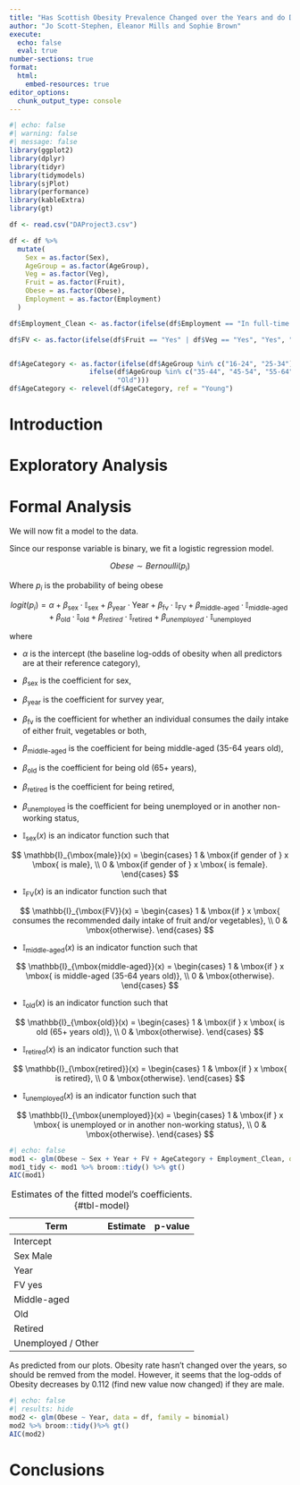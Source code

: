 ---
title: "Has Scottish Obesity Prevalence Changed over the Years and do Different Factors Effect this"
author: "Jo Scott-Stephen, Eleanor Mills and Sophie Brown"
execute: 
  echo: false
  eval: true
number-sections: true
format:
  html:
    embed-resources: true
editor_options: 
  chunk_output_type: console
---

```{r}
#| echo: false
#| warning: false
#| message: false
library(ggplot2)
library(dplyr)
library(tidyr)
library(tidymodels)
library(sjPlot)
library(performance)
library(kableExtra)
library(gt)
```

```{r}
df <- read.csv("DAProject3.csv")

df <- df %>%
  mutate(
    Sex = as.factor(Sex),
    AgeGroup = as.factor(AgeGroup),
    Veg = as.factor(Veg),
    Fruit = as.factor(Fruit),
    Obese = as.factor(Obese),
    Employment = as.factor(Employment)
  )

df$Employment_Clean <- as.factor(ifelse(df$Employment == "In full-time education" | df$Employment =="In paid employment, self-employed or on gov't training", "Employed/Full-Time Training or Education", ifelse(df$Employment == "Retired", "Retired", "Unemployed/Other")))

df$FV <- as.factor(ifelse(df$Fruit == "Yes" | df$Veg == "Yes", "Yes", "No"))


df$AgeCategory <- as.factor(ifelse(df$AgeGroup %in% c("16-24", "25-34"), "Young",
                    ifelse(df$AgeGroup %in% c("35-44", "45-54", "55-64"), "Middle-aged",
                           "Old")))
df$AgeCategory <- relevel(df$AgeCategory, ref = "Young")

```

# Introduction {#sec-intro}

# Exploratory Analysis {#sec-EA}

# Formal Analysis {#sec-FA}

We will now fit a model to the data.

Since our response variable is binary, we fit a logistic regression model.

$$
Obese \sim Bernoulli(p_i)
$$

Where $p_i$ is the probability of being obese

$$
logit(p_i)= \alpha + \beta_{\text{sex}}\cdot\mathbb{I}_{\text{sex}} + \beta_{\text{year}}\cdot\text{Year} + \beta_{\text{fv}}\cdot\mathbb{I}_{\text{FV}} + \beta_{\text{middle-aged}}\cdot\mathbb{I}_{\text{middle-aged}} + \beta_{\text{old}}\cdot\mathbb{I}_{\text{old}} + \beta_{retired}\cdot\mathbb{I}_{\text{retired}} + \beta_{unemployed}\cdot\mathbb{I}_{\text{unemployed}}
$$

where

-   $\alpha$ is the intercept (the baseline log-odds of obesity when all predictors are at their reference category),

-   $\beta_\text{sex}$ is the coefficient for sex,

-   $\beta_\text{year}$ is the coefficient for survey year,

-   $\beta_\text{fv}$ is the coefficient for whether an individual consumes the daily intake of either fruit, vegetables or both,

-   $\beta_\text{middle-aged}$ is the coefficient for being middle-aged (35-64 years old),

-   $\beta_\text{old}$ is the coefficient for being old (65+ years),

-   $\beta_\text{retired}$ is the coefficient for being retired,

-   $\beta_\text{unemployed}$ is the coefficient for being unemployed or in another non-working status,

-   $\mathbb{I}_{\text{sex}}(x)$ is an indicator function such that

$$
    \mathbb{I}_{\mbox{male}}(x) =
    \begin{cases}
    1 & \mbox{if gender of } x \mbox{ is male}, \\
    0 & \mbox{if gender of } x \mbox{ is female}.
    \end{cases}
$$

-   $\mathbb{I}_{\text{FV}}(x)$ is an indicator function such that

$$
    \mathbb{I}_{\mbox{FV}}(x) =
    \begin{cases}
    1 & \mbox{if } x \mbox{ consumes the recommended daily intake of fruit and/or vegetables}, \\
    0 & \mbox{otherwise}.
    \end{cases}
$$

-   $\mathbb{I}_{\text{middle-aged}}(x)$ is an indicator function such that

$$
    \mathbb{I}_{\mbox{middle-aged}}(x) =
    \begin{cases}
    1 & \mbox{if } x \mbox{ is middle-aged (35-64 years old)}, \\
    0 & \mbox{otherwise}.
    \end{cases}
$$

-   $\mathbb{I}_{\text{old}}(x)$ is an indicator function such that

$$
    \mathbb{I}_{\mbox{old}}(x) =
    \begin{cases}
    1 & \mbox{if } x \mbox{ is old (65+ years old)}, \\
    0 & \mbox{otherwise}.
    \end{cases}
$$

-   $\mathbb{I}_{\text{retired}}(x)$ is an indicator function such that

$$
    \mathbb{I}_{\mbox{retired}}(x) =
    \begin{cases}
    1 & \mbox{if } x \mbox{ is retired}, \\
    0 & \mbox{otherwise}.
    \end{cases}
$$

-   $\mathbb{I}_{\text{unemployed}}(x)$ is an indicator function such that

$$
    \mathbb{I}_{\mbox{unemployed}}(x) =
    \begin{cases}
    1 & \mbox{if } x \mbox{ is unemployed or in another non-working status}, \\
    0 & \mbox{otherwise}.
    \end{cases}
$$

```{r}
#| echo: false
mod1 <- glm(Obese ~ Sex + Year + FV + AgeCategory + Employment_Clean, data = df, family = binomial)
mod1_tidy <- mod1 %>% broom::tidy() %>% gt()
AIC(mod1)
```

| Term               | Estimate | p-value |
|--------------------|----------|---------|
| Intercept          |          |         |
| Sex Male           |          |         |
| Year               |          |         |
| FV yes             |          |         |
| Middle-aged        |          |         |
| Old                |          |         |
| Retired            |          |         |
| Unemployed / Other |          |         |

: Estimates of the fitted model's coefficients. {#tbl-model}

As predicted from our plots. Obesity rate hasn't changed over the years, so should be remved from the model. However, it seems that the log-odds of Obesity decreases by 0.112 (find new value now changed) if they are male.

```{r}
#| echo: false
#| results: hide
mod2 <- glm(Obese ~ Year, data = df, family = binomial)
mod2 %>% broom::tidy()%>% gt()
AIC(mod2)
```

# Conclusions {#sec-con}
